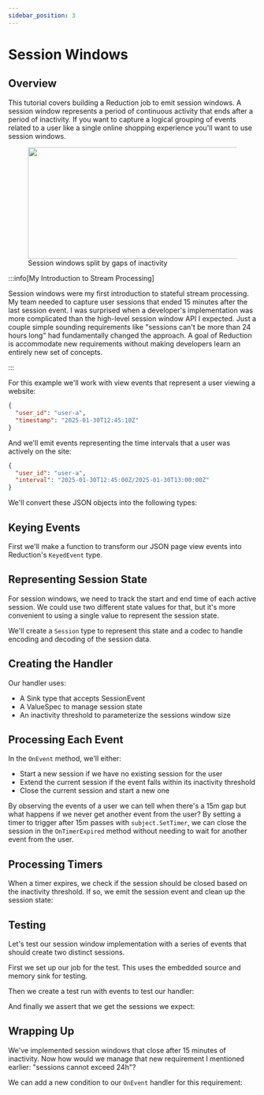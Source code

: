 ```yaml
---
sidebar_position: 3
---
```



# Session Windows

## Overview

This tutorial covers building a Reduction job to emit session windows. A session
window represents a period of continuous activity that ends after a period of
inactivity. If you want to capture a logical grouping of events related to a
user like a single online shopping experience you'll want to use session
windows.

<p>
  <figure class="inline-block">
    <img src="/img/session-windows.png" width="536" height="226.5" />
    <figcaption class="italic text-center">
      Session windows split by gaps of inactivity
    </figcaption>
  </figure>
</p>

:::info[My Introduction to Stream Processing]

Session windows were my first introduction to stateful stream processing. My
team needed to capture user sessions that ended 15 minutes after the last
session event. I was surprised when a developer's implementation was more
complicated than the high-level session window API I expected. Just a couple
simple sounding requirements like "sessions can't be more than 24 hours long"
had fundamentally changed the approach. A goal of Reduction is accommodate new
requirements without making developers learn an entirely new set of concepts.

:::

For this example we'll work with view events that represent a user viewing a
website:

```json
{
  "user_id": "user-a",
  "timestamp": "2025-01-30T12:45:10Z"
}
```

And we'll emit events representing the time intervals that a user was actively
on the site:

```json
{
  "user_id": "user-a",
  "interval": "2025-01-30T12:45:00Z/2025-01-30T13:00:00Z"
}
```

We'll convert these JSON objects into the following types:

<Tabs groupId="language">
  <TabItem value="go" label="Go">
    <CodeSnippet
      language="go"
      code={handlerGo}
      marker="json-structs"
    />
  </TabItem>
  <TabItem value="typescript" label="TypeScript">
    <CodeSnippet
      language="typescript"
      code={handlerTS}
      marker="json-structs"
    />
  </TabItem>
</Tabs>

## Keying Events

First we'll make a function to transform our JSON page view events into
Reduction's `KeyedEvent` type.

<Tabs groupId="language">
  <TabItem value="go" label="Go">
    <CodeSnippet language="go" code={handlerGo} marker="key-event" />
  </TabItem>
  <TabItem value="typescript" label="TypeScript">
    <CodeSnippet
      language="typescript"
      code={handlerTS}
      marker="key-event"
    />
  </TabItem>
</Tabs>

## Representing Session State

For session windows, we need to track the start and end time of each active
session. We could use two different state values for that, but it's more
convenient to using a single value to represent the session state.

We'll create a `Session` type to represent this state and a codec to handle
encoding and decoding of the session data.

<Tabs groupId="language">
  <TabItem value="go" label="Go">
    <CodeSnippet
      language="go"
      code={handlerGo}
      marker="session-state"
    />
  </TabItem>
  <TabItem value="typescript" label="TypeScript">
    <CodeSnippet
      language="typescript"
      code={handlerTS}
      marker="session-state"
    />
  </TabItem>
</Tabs>

## Creating the Handler

Our handler uses:

- A Sink type that accepts SessionEvent
- A ValueSpec to manage session state
- An inactivity threshold to parameterize the sessions window size

<Tabs groupId="language">
  <TabItem value="go" label="Go">
    <CodeSnippet
      language="go"
      code={handlerGo}
      marker="handler-struct"
    />
  </TabItem>
  <TabItem value="typescript" label="TypeScript">
    <CodeSnippet
      language="typescript"
      code={handlerTS}
      marker="handler-struct"
    />
  </TabItem>
</Tabs>

## Processing Each Event

In the `OnEvent` method, we'll either:

- Start a new session if we have no existing session for the user
- Extend the current session if the event falls within its inactivity threshold
- Close the current session and start a new one

<Tabs groupId="language">
  <TabItem value="go" label="Go">
    <CodeSnippet language="go" code={handlerGo} marker="on-event" />
  </TabItem>
  <TabItem value="typescript" label="TypeScript">
    <CodeSnippet
      language="typescript"
      code={handlerTS}
      marker="on-event"
    />
  </TabItem>
</Tabs>

By observing the events of a user we can tell when there's a 15m gap but what
happens if we never get another event from the user? By setting a timer to
trigger after 15m passes with `subject.SetTimer`, we can close the session in
the `OnTimerExpired` method without needing to wait for another event from the
user.

## Processing Timers

When a timer expires, we check if the session should be closed based on the
inactivity threshold. If so, we emit the session event and clean up the session
state:

<Tabs groupId="language">
  <TabItem value="go" label="Go">
    <CodeSnippet language="go" code={handlerGo} marker="on-timer" />
  </TabItem>
  <TabItem value="typescript" label="TypeScript">
    <CodeSnippet
      language="typescript"
      code={handlerTS}
      marker="on-timer"
    />
  </TabItem>
</Tabs>

## Testing

Let's test our session window implementation with a series of events that should
create two distinct sessions.

First we set up our job for the test. This uses the embedded source and memory
sink for testing.

<Tabs groupId="language">
  <TabItem value="go" label="Go">
    <CodeSnippet language="go" code={testGo} marker="job-setup" />
  </TabItem>
  <TabItem value="typescript" label="TypeScript">
    <CodeSnippet
      language="typescript"
      code={testTS}
      marker="job-setup"
    />
  </TabItem>
</Tabs>

Then we create a test run with events to test our handler:

<Tabs groupId="language">
  <TabItem value="go" label="Go">
    <CodeSnippet language="go" code={testGo} marker="test-run" />
  </TabItem>
  <TabItem value="typescript" label="TypeScript">
    <CodeSnippet
      language="typescript"
      code={testTS}
      marker="test-run"
    />
  </TabItem>
</Tabs>

And finally we assert that we get the sessions we expect:

<Tabs groupId="language">
  <TabItem value="go" label="Go">
    <CodeSnippet language="go" code={testGo} marker="assert" />
  </TabItem>
  <TabItem value="typescript" label="TypeScript">
    <CodeSnippet
      language="typescript"
      code={testTS}
      marker="assert"
    />
  </TabItem>
</Tabs>

## Wrapping Up

We've implemented session windows that close after 15 minutes of inactivity. Now
how would we manage that new requirement I mentioned earlier: "sessions cannot
exceed 24h"?

We can add a new condition to our `OnEvent` handler for this requirement:

<Tabs groupId="language">
  <TabItem value="go" label="Go">
    <CodeSnippet
      language="go"
      code={handlerGo}
      marker="on-event-24h"
    />
  </TabItem>
  <TabItem value="typescript" label="TypeScript">
    <CodeSnippet
      language="typescript"
      code={handlerTS}
      marker="on-event-24h"
    />
  </TabItem>
</Tabs>
